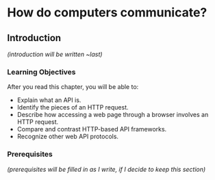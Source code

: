 # How do computers communicate? {#sec-apis}

## Introduction

*(introduction will be written \~last)*

### Learning Objectives

After you read this chapter, you will be able to:

-   Explain what an API is.
-   Identify the pieces of an HTTP request. 
-   Describe how accessing a web page through a browser involves an HTTP request.
-   Compare and contrast HTTP-based API frameworks.
-   Recognize other web API protocols.

### Prerequisites

*(prerequisites will be filled in as I write, if I decide to keep this section)*
